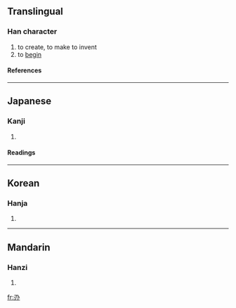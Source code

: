{{see|創}}

==Translingual==
===Han character===
{{Han char|rn=18|rad=刀|as=02|sn=4|four=|canj=尸竹金 (SHC)}}
# to create, to make to invent
# to [[begin]]
====References====
{{Han ref|kx=0136.030|dkj=01852|dj=0304.110|hdz=10323.010|uh=5205|ud=20997}}
----
==Japanese==
===Kanji===
{{ja-kanji|grade=|rs=刀02}}
# {{defn|Japanese}} 
====Readings====
{{ja-readings|on=[[そう]] (sō), [[しょう]] (shō)|kun=[[けずしける]] (kezushikeru)}}
----
==Korean==
===Hanja===
{{ko-hanja|hangeul=창|rv=chang|mr=ch'ang}}
# {{defn|Korean}}
----
==Mandarin==
===Hanzi===
{{cmn-hanzi|pin=[[chuāng]] (chuang1)|wg=ch'uang<sup>1</sup>}}
# {{defn|Mandarin}}

[[fr:刅]]